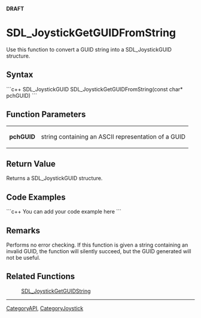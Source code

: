 <span color="red">'''DRAFT'''</span>

<!-- #*^*^*^*^*See http://wiki.libsdl.org/moin.cgi/SGFunctions for details on editing this page*^*^*^*^* -->

= SDL_JoystickGetGUIDFromString =
Use this function to convert a GUID string into a SDL_JoystickGUID structure.




== Syntax ==
```c++
SDL_JoystickGUID SDL_JoystickGetGUIDFromString(const char* pchGUID)
```


== Function Parameters ==
{|
|'''pchGUID'''
|string containing an ASCII representation of a GUID
|}


== Return Value ==
Returns a SDL_JoystickGUID structure.


== Code Examples ==
```c++
You can add your code example here
```

<!-- #Leave this section as-is unless you have a code example to put in.  In that case, replace You can add your code example here with your code example following the Style Guide instructions.  Leave the rest of the markup alone and delete this comment. -->


== Remarks ==
Performs no error checking.  If this function is given a string containing an invalid GUID, the function will silently succeed, but the GUID generated will not be useful.


== Related Functions ==
:[[SDL_JoystickGetGUIDString]]

----
[[CategoryAPI]], [[CategoryJoystick]]
